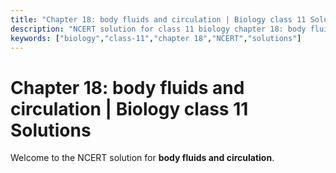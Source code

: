 ```yaml
---
title: "Chapter 18: body fluids and circulation | Biology class 11 Solutions"
description: "NCERT solution for class 11 biology chapter 18: body fluids and circulation."
keywords: ["biology","class-11","chapter 18","NCERT","solutions"]
---
```


# Chapter 18: body fluids and circulation | Biology class 11 Solutions

Welcome to the NCERT solution for **body fluids and circulation**.
